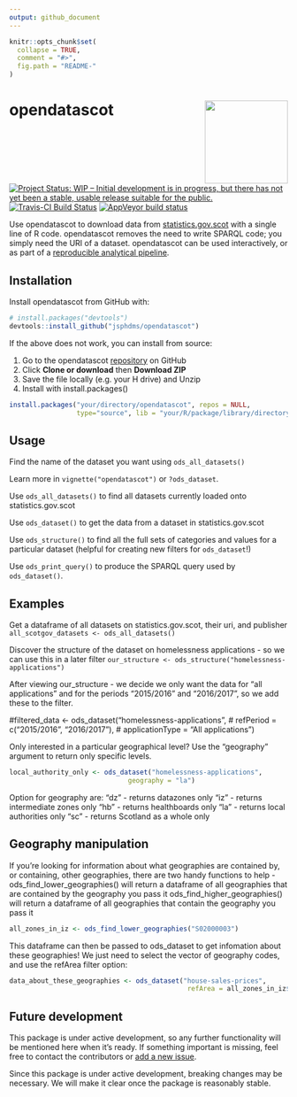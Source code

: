 ```yaml
---
output: github_document
---
```


<!-- README.md is generated from README.Rmd. Please edit that file -->

```r
knitr::opts_chunk$set(
  collapse = TRUE,
  comment = "#>",
  fig.path = "README-"
)
```

# opendatascot <img src = "man/figures/logo.svg" align = "right" height = 150/>

[![Project Status: WIP – Initial development is in progress, but there has not yet been a stable, usable release suitable for the public.](https://www.repostatus.org/badges/latest/wip.svg)](https://www.repostatus.org/#wip) [![Travis-CI Build Status](https://travis-ci.org/jsphdms/opendatascot.svg?branch=master)](https://travis-ci.org/jsphdms/opendatascot) [![AppVeyor build status](https://ci.appveyor.com/api/projects/status/github/jsphdms/opendatascot?branch=master&svg=true)](https://ci.appveyor.com/project/jsphdms/opendatascot)

Use opendatascot to download data from [statistics.gov.scot](http://statistics.gov.scot/home) with a single line of R code. opendatascot removes the need to write SPARQL code; you simply need the URI of a dataset. opendatascot can be used interactively, or as part of a [reproducible analytical pipeline](https://ukgovdatascience.github.io/rap_companion/).

## Installation

Install opendatascot from GitHub with:

``` r
# install.packages("devtools")
devtools::install_github("jsphdms/opendatascot")
```

If the above does not work, you can install from source:

1.  Go to the opendatascot
    [repository](https://github.com/jsphdms/opendatascot) on GitHub
2.  Click **Clone or download** then **Download ZIP**
3.  Save the file locally (e.g. your H drive) and Unzip
4.  Install with install.packages()

<!-- end list -->

``` r
install.packages("your/directory/opendatascot", repos = NULL,
                 type="source", lib = "your/R/package/library/directory")
```

## Usage

Find the name of the dataset you want using `ods_all_datasets()`

Learn more in `vignette("opendatascot")` or `?ods_dataset`.

Use `ods_all_datasets()` to find all datasets currently loaded onto
statistics.gov.scot

Use `ods_dataset()` to get the data from a dataset in
statistics.gov.scot

Use `ods_structure()` to find all the full sets of categories and values
for a particular dataset (helpful for creating new filters for
`ods_dataset`\!)

Use `ods_print_query()` to produce the SPARQL query used by
`ods_dataset()`.

## Examples

Get a dataframe of all datasets on statistics.gov.scot, their uri, and
publisher `all_scotgov_datasets <- ods_all_datasets()`

Discover the structure of the dataset on homelessness applications - so
we can use this in a later filter `our_structure <-
ods_structure("homelessness-applications")`

After viewing our\_structure - we decide we only want the data for “all
applications” and for the periods “2015/2016” and “2016/2017”, so we add
these to the filter.


#filtered_data <- ods_dataset("homelessness-applications",
#                              refPeriod = c("2015/2016", "2016/2017"),
#                              applicationType = "All applications")

Only interested in a particular geographical level? Use the "geography" argument to return only specific levels.

``` r
local_authority_only <- ods_dataset("homelessness-applications",
                              geography = "la")
```

Option for geography are:
"dz" - returns datazones only
"iz" - returns intermediate zones only
"hb" - returns healthboards only
"la" - returns local authorities only
"sc" - returns Scotland as a whole only

Geography manipulation
----------------------

If you're looking for information about what geographies are contained by, or containing, other geographies, there are two handy functions to help -
ods_find_lower_geographies() will return a dataframe of all geographies that are contained by the geography you pass it
ods_find_higher_geographies() will return a dataframe of all geographies that contain the geography you pass it

``` r
all_zones_in_iz <- ods_find_lower_geographies("S02000003")
```

This dataframe can then be passed to ods_dataset to get infomation about these geographies! We just need to select the vector of geography codes, and use the refArea filter option:

``` r
data_about_these_geographies <- ods_dataset("house-sales-prices",
                                             refArea = all_zones_in_iz$geography)
```

## Future development


This package is under active development, so any further functionality
will be mentioned here when it’s ready. If something important is
missing, feel free to contact the contributors or [add a new
issue](https://github.com/jsphdms/opendatascot/issues).

Since this package is under active development, breaking changes may be
necessary. We will make it clear once the package is reasonably stable.
